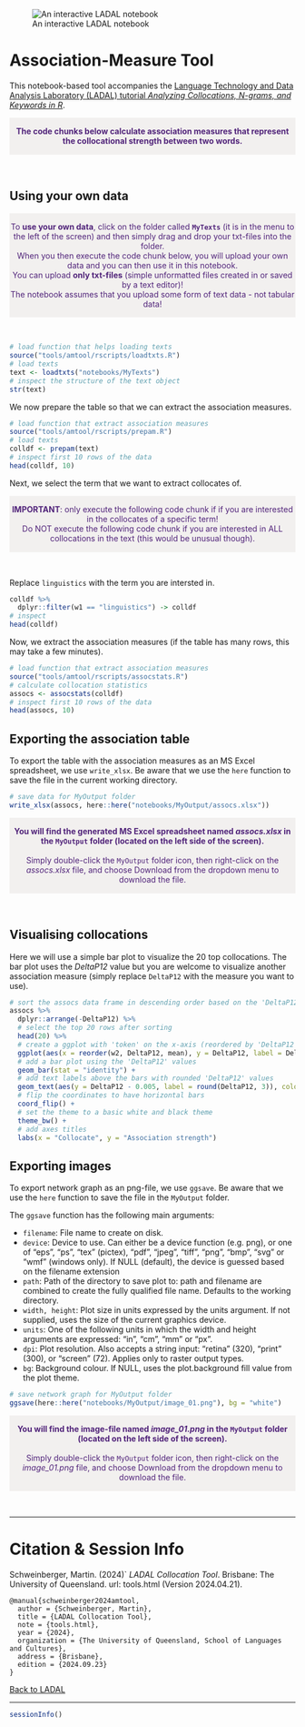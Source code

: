 
![An interactive LADAL notebook](/images/uq1.jpg)


# Association-Measure Tool

This notebook-based tool accompanies the [Language Technology and Data Analysis Laboratory (LADAL) tutorial *Analyzing Collocations, N-grams, and Keywords in R*](tutorials/coll/coll.html). 

<div class="warning" style='padding:0.1em; background-color: rgba(215,209,204,.3); color:#51247a'>
<span>
<p style='margin-top:1em; text-align:center'>
<b>The code chunks below calculate association measures that represent the collocational strength between two words. </b> 
<br>
</p>
<p style='margin-left:1em;'>
</p></span>
</div>

<br>




## Using your own data

<div class="warning" style='padding:0.1em; background-color: rgba(215,209,204,.3); color:#51247a'>
<span>
<p style='margin-top:1em; text-align:center'>
To <b>use your own data</b>, click on the folder called <b>`MyTexts`</b> (it is in the menu to the left of the screen) and then simply drag and drop your txt-files into the folder. <br>When you then execute the code chunk below, you will upload your own data and you can then use it in this notebook.<br>You can upload <b>only txt-files</b> (simple unformatted files created in or saved by a text editor)! <br>The notebook assumes that you upload some form of text data - not tabular data! 
<br>
</p>
<p style='margin-left:1em;'>
</p></span>
</div>

<br>


```r
# load function that helps loading texts
source("tools/amtool/rscripts/loadtxts.R")
# load texts
text <- loadtxts("notebooks/MyTexts")
# inspect the structure of the text object
str(text)
```


We now prepare the table so that we can extract the association measures.


```r
# load function that extract association measures
source("tools/amtool/rscripts/prepam.R")
# load texts
colldf <- prepam(text)
# inspect first 10 rows of the data
head(colldf, 10)
```


Next, we select the term that we want to extract collocates of.

<div class="warning" style='padding:0.1em; background-color: rgba(215,209,204,.3); color:#51247a'>
<span>
<p style='margin-top:1em; text-align:center'>
<b>IMPORTANT</b>: only execute the following code chunk if if you are interested in the collocates of a specific term! <br>
Do NOT execute the following code chunk if you are interested in ALL collocations in the text (this would be unusual though). 
<br>
</p>
<p style='margin-left:1em;'>
</p></span>
</div>

<br>

Replace `linguistics` with the term you are intersted in.

```r
colldf %>%
  dplyr::filter(w1 == "linguistics") -> colldf
# inspect
head(colldf)
```


Now, we extract the association measures (if the table has many rows, this may take a few minutes).

```r
# load function that extract association measures
source("tools/amtool/rscripts/assocstats.R")
# calculate collocation statistics
assocs <- assocstats(colldf)
# inspect first 10 rows of the data
head(assocs, 10)
```


## Exporting the association table

To export the table with the association measures as an MS Excel spreadsheet, we use `write_xlsx`. Be aware that we use the `here` function to  save the file in the current working directory.

```r
# save data for MyOutput folder
write_xlsx(assocs, here::here("notebooks/MyOutput/assocs.xlsx"))
```

<div class="warning" style='padding:0.1em; background-color: rgba(215,209,204,.3); color:#51247a'>
<span>
<p style='margin-top:1em; text-align:center'>
<b>You will find the generated MS Excel spreadsheet named *assocs.xlsx* in the `MyOutput` folder (located on the left side of the screen).</b> <br><br>Simply double-click the `MyOutput` folder icon, then right-click on the *assocs.xlsx* file, and choose Download from the dropdown menu to download the file. <br>
</p>
<p style='margin-left:1em;'>
</p></span>
</div>

<br>

## Visualising collocations

Here we will use a simple bar plot to visualize the 20 top collocations. The bar plot uses the *DeltaP12* value but you are welcome to visualize another association measure (simply replace `DeltaP12` with the measure you want to use).

```r
# sort the assocs data frame in descending order based on the 'DeltaP12' column
assocs %>%
  dplyr::arrange(-DeltaP12) %>%
  # select the top 20 rows after sorting
  head(20) %>%
  # create a ggplot with 'token' on the x-axis (reordered by 'DeltaP12') and 'DeltaP12' on the y-axis
  ggplot(aes(x = reorder(w2, DeltaP12, mean), y = DeltaP12, label = DeltaP12)) +
  # add a bar plot using the 'DeltaP12' values
  geom_bar(stat = "identity") +
  # add text labels above the bars with rounded 'DeltaP12' values
  geom_text(aes(y = DeltaP12 - 0.005, label = round(DeltaP12, 3)), color = "white", size = 3) +
  # flip the coordinates to have horizontal bars
  coord_flip() +
  # set the theme to a basic white and black theme
  theme_bw() +
  # add axes titles
  labs(x = "Collocate", y = "Association strength")
```


## Exporting images

To export network graph as an png-file, we use `ggsave`. Be aware that we use the `here` function to save the file in the `MyOutput` folder.

The `ggsave` function has the following main arguments:

+ `filename`: File name to create on disk.    
+ `device`: Device to use. Can either be a device function (e.g. png), or one of "eps", "ps", "tex" (pictex), "pdf", "jpeg", "tiff", "png", "bmp", "svg" or "wmf" (windows only). If NULL (default), the device is guessed based on the filename extension  
+ `path`: Path of the directory to save plot to: path and filename are combined to create the fully qualified file name. Defaults to the working directory.  
+ `width, height`: Plot size in units expressed by the units argument. If not supplied, uses the size of the current graphics device.  
+ `units`: One of the following units in which the width and height arguments are expressed: "in", "cm", "mm" or "px".  
+ `dpi`: Plot resolution. Also accepts a string input: "retina" (320), "print" (300), or "screen" (72). Applies only to raster output types.  
+ `bg`: Background colour. If NULL, uses the plot.background fill value from the plot theme.  


```r
# save network graph for MyOutput folder
ggsave(here::here("notebooks/MyOutput/image_01.png"), bg = "white")
```

<div class="warning" style='padding:0.1em; background-color: rgba(215,209,204,.3); color:#51247a'>
<span>
<p style='margin-top:1em; text-align:center'>
<b>You will find the image-file named *image_01.png* in the `MyOutput` folder (located on the left side of the screen).</b> <br><br>Simply double-click the `MyOutput` folder icon, then right-click on the *image_01.png* file, and choose Download from the dropdown menu to download the file. <br>
</p>
<p style='margin-left:1em;'>
</p></span>
</div>

<br>


***

# Citation & Session Info

Schweinberger, Martin. (2024)` *LADAL Collocation Tool*. Brisbane: The University of Queensland. url: tools.html (Version 2024.04.21).

```
@manual{schweinberger2024amtool,
  author = {Schweinberger, Martin},
  title = {LADAL Collocation Tool},
  note = {tools.html},
  year = {2024},
  organization = {The University of Queensland, School of Languages and Cultures},
  address = {Brisbane},
  edition = {2024.09.23}
}
```

[Back to LADAL](tutorials/coll/coll.html)

***

```r
sessionInfo()
```


